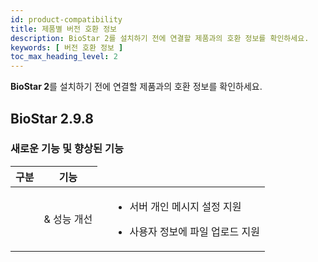 ```yaml
---
id: product-compatibility
title: 제품별 버전 호환 정보
description: BioStar 2를 설치하기 전에 연결할 제품과의 호환 정보를 확인하세요.
keywords: [ 버전 호환 정보 ]
toc_max_heading_level: 2
---
```


**BioStar 2**를 설치하기 전에 연결할 제품과의 호환 정보를 확인하세요.

## BioStar 2.9.8

### 새로운 기능 및 향상된 기능

<Table>
<Thead>

<Th>구분</Th>

<Th>기능</Th>

</Thead>
<Tbody>
<Row>

<Td><Cmd sid='common.general' /></Td>

<Td><Cmd sid='common.gnb.report' /> & <Cmd sid='common.gnb.dashboard' /> 성능 개선</Td>

</Row>
<Row>

<Td><Cmd sid='common.gnb.user' /></Td>

<Td>

* 서버 개인 메시지 설정 지원

* 사용자 정보에 파일 업로드 지원

</Td>

</Row>
</Tbody>

</Table>